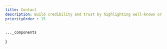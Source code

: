 ```yaml
---
title: Contact
description: Build credibility and trust by highlighting well-known or reputable brands that are connected to your business.
priorityOrder : 15
---
```



    ..._components
}

<BlockPreview
    title="One"
    src="/blocks-preview/contact/one"
    code={oneCode}
    client:visible
/>

<BlockPreview
    title="Two"
    src="/blocks-preview/contact/two"
    code={twoCode}
    client:visible
/>
